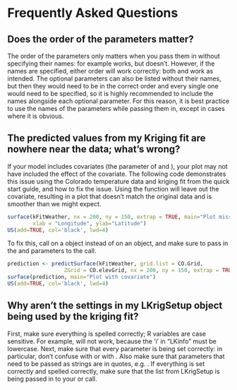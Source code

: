 # Frequently Asked Questions

## Does the order of the parameters matter?

The order of the parameters only matters when you pass them in without specifying their names: for example \ttt{LatticeKrig(locations, values)} works, but \ttt{LatticeKrig(values, locations)} doesn't. However, if the names are specified, either order will work correctly: both \ttt{LatticeKrig(x = locations, y = values)} and \ttt{LatticeKrig(y = values, x = locations)} work as intended. The optional parameters can also be listed without their names, but then they would need to be in the correct order and every single one would need to be specified, so it is highly recommended to include the names alongside each optional parameter. For this reason, it is best practice to use the names of the parameters while passing them in, except in cases where it is obvious.

## The predicted values from my Kriging fit are nowhere near the data; what's wrong?

If your model includes covariates (the \ttt{Z} parameter of \ttt{LatticeKrig} and \ttt{LKrig}), your plot may not have included the effect of the covariate. The following code demonstrates this issue using the Colorado temperature data and kriging fit from the quick start guide, and how to fix the issue. Using the \ttt{surface} function will leave out the covariate, resulting in a plot that doesn't match the original data and is smoother than we might expect.

```r
surface(kFitWeather, nx = 200, ny = 150, extrap = TRUE, main="Plot missing covariate",
        xlab = "Longitude", ylab="Latitude")
US(add=TRUE, col='black', lwd=4)
```

To fix this, call \ttt{surface} on a \ttt{predictSurface} object instead of on an \ttt{LKrig} object, and make sure to pass in the \ttt{grid.list} and \ttt{ZGrid} parameters  to the \ttt{predictSurface} call.

```r
prediction <- predictSurface(kFitWeather, grid.list = CO.Grid, 
                  ZGrid = CO.elevGrid, nx = 200, ny = 150, extrap = TRUE)
surface(prediction, main="Plot with covariate")
US(add=TRUE, col='black', lwd=4)
```

## Why aren't the settings in my LKrigSetup object being used by the kriging fit?

First, make sure everything is spelled correctly; R variables are case sensitive. For example, \ttt{LatticeKrig(x, y, LKInfo = info)} will not work, because the 'i' in "LKinfo" must be lowercase. Next, make sure that every parameter is being set correctly: in particular, don't confuse \ttt{x} with \ttt{X} or \ttt{alpha} with \ttt{a.wghts}. Also make sure that parameters that need to be passed as strings are in quotes, e.g. \ttt{LKGeometry = "LKSphere", distance.type="GreatCircle"}. If everything is set correctly and spelled correctly, make sure that the list from LKrigSetup is being passed in to your \ttt{LatticeKrig} or \ttt{LKrig} call.


<!--
aVec <- c(1, 0.25, 0.25*0.25)
 info <- LKrigSetup(newLocations, nlevel = 3, alpha = aVec/sum(aVec), LKGeometry = "LKSphere")
 kFit <- LatticeKrig(newLocations, dataValues, LKinfo=info)
Error in solve.default(t(X) %*% X, c(1, 0, 0)) : 
  Lapack routine dgesv: system is exactly singular: U[2,2] = 0
Timing stopped at: 0.05 0 0.06
Timing stopped at: 0.28 0 0.29 
-->

<!--
> info <- LKrigSetup(newLocations, nlevel = 3, alpha = aVec/sum(aVec), LKGeometry = "LKSphere")
> info <- LKrigSetup(dataLocations, nlevel = 3, alpha = aVec/sum(aVec), LKGeometry = "LKSphere")
Error in mLevel[l] <- nrow(grid.all.levels[[l]]) : 
  replacement has length zero
-->